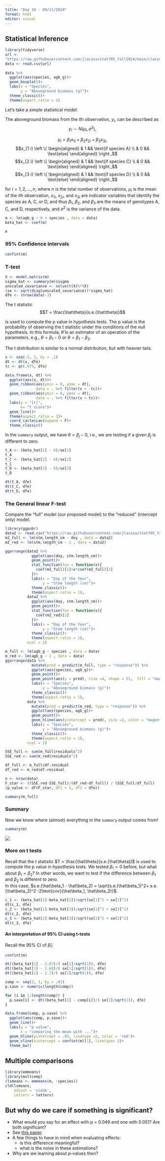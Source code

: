 ```yaml
---
title: "Day 10 - 09/11/2024"
format: html
editor: visual
---
```


## Statistical Inference  

```r
library(tidyverse)
url <- 
"https://raw.githubusercontent.com/jlacasa/stat705_fall2024/main/classes/data/lotus_part1.csv"
data <- read.csv(url)
 
data %>% 
  ggplot(aes(species, agb_g))+
  geom_boxplot()+
  labs(x = "Species", 
       y = "Aboveground biomass (g)")+
  theme_classic()+
  theme(aspect.ratio = 1)
```

Let's take a simple statistical model:  

The aboveground biomass from the $i$th observation, $y_i$, can be described as 
$$y_i \sim N(\mu_i , \sigma^2),$$

$$\mu_i = \beta_1 x_{1i} + \beta_2 x_{2i} + \beta_3 x_{3i},$$
$$x_{1 i} \left \{
  \begin{aligned}
    & 1 && \text{if species A} \\
    & 0 && \text{else}
  \end{aligned} \right.,$$
$$x_{2 i} \left \{
  \begin{aligned}
    & 1 && \text{if species C} \\
    & 0 && \text{else}
  \end{aligned} \right.,$$
$$x_{3 i} \left \{
  \begin{aligned}
    & 1 && \text{if species D} \\
    & 0 && \text{else}
  \end{aligned} \right.,$$

for $i =1, 2, ..., n$, where $n$ is the total number of observations, $\mu_i$ is the mean of the $i$th observation, $x_{1i}$, $x_{2i}$, and $x_{3i}$ are indicator variables that identify the species as A, C, or D, and thus $\beta_1$, $\beta_2$, and $\beta_3$ are the means of genotypes A, C, and D, respectively, and $\sigma^2$ is the variance of the data.  

```r
m <- lm(agb_g ~ 0 + species , data = data)
beta_hat <- coef(m)

m
```


### 95% Confidence intervals  

```r
confint(m)
```

### T-test  

```r
X <- model.matrix(m)
sigma_hat <- summary(m)$sigma
unscaled_covariance <- solve(t(X)%*%X)
(se <- sqrt(diag(unscaled_covariance))*sigma_hat)
dfe <- (nrow(data)-3)
```

The t statistic 
$$T = \frac{\hat\theta}{s.e.(\hat\theta)}$$

is used to compute the p value in hypothesis tests. The p value is the probability of observing the t statistic under the conditions of the null hypothesis. In this formula, $\hat\theta$ is an estimator of an operation of the parameters, e.g., $\theta = \beta_1 - 0$ or $\theta = \beta_1-\beta_2$.

The t distribution is similar to a normal distribution, but with heavier tails.  

```r
x <- seq(-5, 5, by = .1)
dt <- dt(x, dfe)
tc <- qt(.975, dfe)

data.frame(x, dt) %>% 
  ggplot(aes(x, dt))+
  geom_ribbon(aes(ymin = 0, ymax = dt), 
              data = . %>% filter(x < -tc))+
  geom_ribbon(aes(ymin = 0, ymax = dt), 
              data = . %>% filter(x > tc))+
  labs(y = "[t]", 
       x= "t score")+
  geom_line()+
  theme(aspect.ratio = 1)+
  coord_cartesian(expand = F)+
  theme_classic()
```


In the `summary` output, we have $\theta = \beta_j-0$, i.e., we are testing if a given $\beta_j$ is different to zero.  

```r
t_A <- (beta_hat[1] - 0)/se[1]
t_A
t_C <- (beta_hat[2] - 0)/se[2]
t_C
t_D <- (beta_hat[3] - 0)/se[3]
t_D
```

```r
dt(t_A, dfe)
dt(t_C, dfe)
dt(t_D, dfe)
```


### The General linear F-test  

Compare the "full" model (our proposed model) to the "reduced" (intercept only) model.  

```r
library(ggpubr)
data2 <- read.csv("https://raw.githubusercontent.com/jlacasa/stat705_fall2024/main/classes/data/lotus_hw1.csv")
m2_full <- lm(stm.length_cm ~ doy , data = data2)
m2_red <- lm(stm.length_cm ~ 1 , data = data2)

ggarrange(data2 %>% 
            ggplot(aes(doy, stm.length_cm))+
            geom_point()+
            stat_function(fun = function(x){
              coef(m2_full)[1]+x*coef(m2_full)[2]
            })+
            labs(x = "Day of the Year", 
                 y = "Stem length (cm)")+
            theme_classic()+
            theme(aspect.ratio = 1),
          data2 %>% 
            ggplot(aes(doy, stm.length_cm))+
            geom_point()+
            stat_function(fun = function(x){
              coef(m2_red)[1]
            })+
            labs(x = "Day of the Year", 
                 y = "Stem length (cm)")+
            theme_classic()+
            theme(aspect.ratio = 1),
          ncol = 2)
```


```r
m_full <- lm(agb_g ~ species , data = data)
m_red <- lm(agb_g ~ 1 , data = data)
ggarrange(data %>% 
            mutate(pred = predict(m_full, type = "response")) %>% 
            ggplot(aes(species, agb_g))+
            geom_point()+
            geom_point(aes(y = pred), size =4, shape = 21,  fill = "magenta")+
            labs(x = "Species", 
                 y = "Aboveground biomass (g)")+
            theme_classic()+
            theme(aspect.ratio = 1),
          data %>% 
            mutate(pred = predict(m_red, type = "response")) %>% 
            ggplot(aes(species, agb_g))+
            geom_point()+
            geom_hline(aes(yintercept = pred), size =2, color = "magenta")+
            labs(x = "Species", 
                 y = "Aboveground biomass (g)")+
            theme_classic()+
            theme(aspect.ratio = 1),
          ncol = 2)
```

```r
SSE_full <- sum(m_full$residuals^2)
SSE_red <- sum(m_red$residuals^2)

df_full <- m_full$df.residual
df_red <- m_red$df.residual

n <- nrow(data)
F_star <- ((SSE_red-SSE_full)/(df_red-df_full)) / (SSE_full/df_full)
(p_value <- df(F_star, df1 = 1, df2 = dfe))

summary(m_full)
```

### Summary  

Now we know where (almost) everything in the `summary` output comes from!   

```r
summary(m)
```

![](misc_plots/summary_comments.png)



### More on t tests   

Recall that the t statistic $T = \frac{\hat\theta}{s.e.(\hat\theta)}$ is used to compute the p value in hypothesis tests. We tested $\beta_1 = 0$ before, but what about $\beta_1 = \beta_2$? In other words, we want to test if the difference between $\beta_1$ and $\beta_2$ is different to zero.  
In this case, $s.e.(\hat\beta_1 - \hat\beta_2) = \sqrt{s.e.(\hat\beta_1)^2+ s.e.(\hat\beta_2)^2 -2\text{cov}(\hat\beta_1, \hat\beta_2)}$.

```r
c_1 <- (beta_hat[1]-beta_hat[2])/sqrt(se[1]^2 + se[2]^2)
dt(c_1, dfe)
c_2 <- (beta_hat[1]-beta_hat[3])/sqrt(se[1]^2 + se[3]^2)
dt(c_2, dfe)
c_3 <- (beta_hat[2]-beta_hat[3])/sqrt(se[2]^2 + se[3]^2)
dt(c_3, dfe)
```

#### An interpretation of 95% CI using t-tests   

Recall the 95% CI of $\hat\beta_1$:  

```r
confint(m)
```

```r
dt((beta_hat[1] - 2.67)/( se[1]/sqrt(1)), dfe)
dt((beta_hat[1] - 2.68)/( se[1]/sqrt(1)), dfe)
dt((beta_hat[1] - 2.7)/( se[1]/sqrt(1)), dfe)
```

```r
comp <- seq(2, 3, by = .01)
p.save <- numeric(length(comp))

for (i in 1:length(comp)) {
  p.save[i] <- dt((beta_hat[1] - comp[i])/( se[1]/sqrt(1)), dfe)
}

data.frame(comp, p.save) %>% 
  ggplot(aes(comp, p.save))+
  geom_line()+
  labs(y = "p value", 
       x = "comparing the mean with ...")+
  geom_hline(yintercept = .05, linetype =2, color = 'red')+
  geom_vline(xintercept = confint(m)[1], linetype= 2)+
  theme_bw()
```

## Multiple comparisons  

```r
library(emmeans)
library(multcomp)
(lsmeans <- emmeans(m, ~species))
cld(lsmeans, 
    adjust = 'sidak',
    Letters = letters)
```


## But why do we care if something is significant?  

- What would you say for an effect with p = 0.049 and one with 0.051? Are both significant?   
- See [this paper](https://stat.columbia.edu/~gelman/research/published/signif4.pdf).  
- A few things to have in mind when evaluating effects:   
  - is this difference meaningful?  
  - what is the noise in these estimations?  
- Why are we learning about p-values then?  


